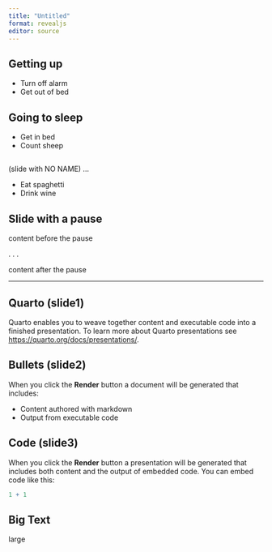 ```yaml
---
title: "Untitled"
format: revealjs
editor: source 
---
```

## Getting up

- Turn off alarm
- Get out of bed

## Going to sleep

- Get in bed
- Count sheep

<!-- new slide -->
---


(slide with NO NAME) ...

::: {.incremental}
- Eat spaghetti
- Drink wine
:::

## Slide with a pause

content before the pause

. . .

content after the pause

--- 

## Quarto (slide1)

Quarto enables you to weave together content and executable code into a finished presentation. To learn more about Quarto presentations see <https://quarto.org/docs/presentations/>.

## Bullets (slide2)

When you click the **Render** button a document will be generated that includes:

-   Content authored with markdown
-   Output from executable code

## Code (slide3)

When you click the **Render** button a presentation will be generated that includes both content and the output of embedded code. You can embed code like this:

```r
1 + 1
```

## Big Text {.center}

[large]{.r-fit-text}
